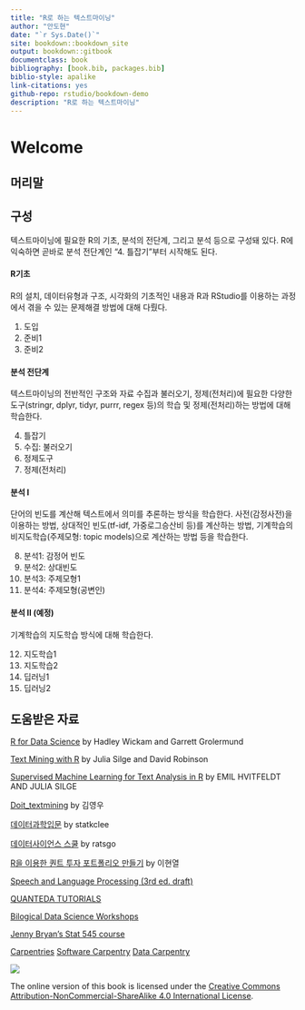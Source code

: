 ```yaml
--- 
title: "R로 하는 텍스트마이닝"
author: "안도현"
date: "`r Sys.Date()`"
site: bookdown::bookdown_site
output: bookdown::gitbook
documentclass: book
bibliography: [book.bib, packages.bib]
biblio-style: apalike
link-citations: yes
github-repo: rstudio/bookdown-demo
description: "R로 하는 텍스트마이닝"
---
```


# Welcome {-}

## 머리말




## 구성

텍스트마이닝에 필요한 R의 기초, 분석의 전단계, 그리고 분석 등으로 구성돼 있다. R에 익숙하면 곧바로 분석 전단계인 "4. 틀잡기"부터 시작해도 된다. 


#### R기초

R의 설치, 데이터유형과 구조, 시각화의 기초적인 내용과 R과 RStudio를 이용하는 과정에서 겪을 수 있는 문제해결 방법에 대해 다뤘다. 

1. 도입
2. 준비1
3. 준비2

#### 분석 전단계

텍스트마이닝의 전반적인 구조와 자료 수집과 불러오기, 정제(전처리)에 필요한 다양한 도구(stringr, dplyr, tidyr, purrr, regex 등)의 학습 및 정제(전처리)하는 방법에 대해 학습한다.

4. 틀잡기
5. 수집: 불러오기
6. 정제도구
7. 정제(전처리)

#### 분석 I

단어의 빈도를 계산해 텍스트에서 의미를 추론하는 방식을 학습한다. 사전(감정사전)을 이용하는 방법, 상대적인 빈도(tf-idf, 가중로그승산비 등)를 계산하는 방법, 기계학습의 비지도학습(주제모형: topic models)으로 계산하는 방법 등을 학습한다. 

8. 분석1: 감정어 빈도
9. 분석2: 상대빈도
10. 분석3: 주제모형1
11. 분석4: 주제모형(공변인)


#### 분석 II (예정)

기계학습의 지도학습 방식에 대해 학습한다. 

12. 지도학습1
13. 지도학습2
14. 딥러닝1
15. 딥러닝2



## 도움받은 자료

[R for Data Science](https://r4ds.had.co.nz)  by Hadley Wickam and Garrett Grolermund

[Text Mining with R](https://www.tidytextmining.com)  by Julia Silge and David Robinson

[Supervised Machine Learning for Text Analysis in R](https://smltar.com/) by EMIL HVITFELDT AND JULIA SILGE

[Doit_textmining](https://youngwoos.github.io/Doit_textmining/) by 김영우 

[데이터과학입문](https://statkclee.github.io/ds-intro-2020/) by statkclee

[데이터사이언스 스쿨](https://datascienceschool.net) by ratsgo

[R을 이용한 퀀트 투자 포트폴리오 만들기](https://hyunyulhenry.github.io/quant_cookbook/) by 이현열 

[Speech and Language Processing (3rd ed. draft)](https://web.stanford.edu/~jurafsky/slp3/)

[QUANTEDA TUTORIALS]([https://tutorials.quanteda.io/)

[Bilogical Data Science Workshops](https://stephenturner.github.io/workshops/index.html)

[Jenny Bryan’s Stat 545 course](https://stat545.com)

[Carpentries](https://carpentries.org)
[Software Carpentry](https://software-carpentry.org)
[Data Carpentry](https://datacarpentry.org)








![](images/by-nc-sa.png)

The online version of this book is licensed under the [Creative Commons Attribution-NonCommercial-ShareAlike 4.0 International  License](http://creativecommons.org/licenses/by-nc-sa/4.0/).
